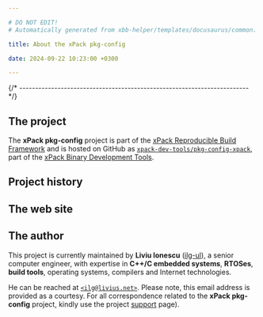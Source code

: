 ```yaml
---

# DO NOT EDIT!
# Automatically generated from xbb-helper/templates/docusaurus/common.

title: About the xPack pkg-config

date: 2024-09-22 10:23:00 +0300

---
```



{/* ------------------------------------------------------------------------ */}

## The project

The **xPack pkg-config** project is part of the
[xPack Reproducible Build Framework](https://xpack.github.io)
and is hosted on GitHub as
[`xpack-dev-tools/pkg-config-xpack`](https://github.com/xpack-dev-tools/pkg-config-xpack),
part of the [xPack Binary Development Tools](https://github.com/xpack-dev-tools/).

<MoreIntro/>

## Project history

<History/>

## The web site

<Website/>

## The author

This project is currently maintained by **Liviu Ionescu**
([ilg-ul](https://github.com/ilg-ul)),
a senior computer engineer, with expertise in **C++/C embedded systems**,
**RTOSes**, **build tools**, operating systems, compilers
and Internet technologies.

He can be reached at [`<ilg@livius.net>`](mailto:ilg@livius.net).
Please note, this email address is provided as a courtesy.
For all correspondence related to the **xPack pkg-config**
project, kindly use the project [support](/docs/support/) page).
